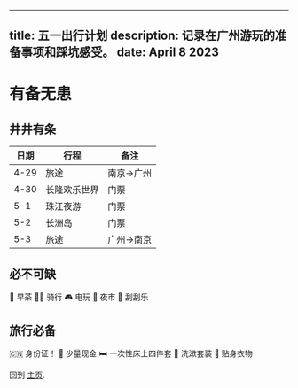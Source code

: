 
---
title: 五一出行计划
description: 记录在广州游玩的准备事项和踩坑感受。
date: April 8 2023
---
# 有备无患
## 井井有条
| 日期 | 行程 | 备注 |
| ---- | ---- | ----------- |
| 4-29 | 旅途 | 南京->广州 |
| 4-30 | 长隆欢乐世界 | 门票 |
| 5-1 | 珠江夜游 | 门票 |
| 5-2 | 长洲岛 | 门票 |
| 5-3 | 旅途 | 广州->南京 |

## 必不可缺
🍵 早茶
🚴‍♂️ 骑行
🎮 电玩
🌃 夜市
🎲 刮刮乐

## 旅行必备
🇨🇳 身份证！
💸 少量现金
🛏️ 一次性床上四件套
🧼 洗漱套装
👕 贴身衣物



回到 [主页](/).
